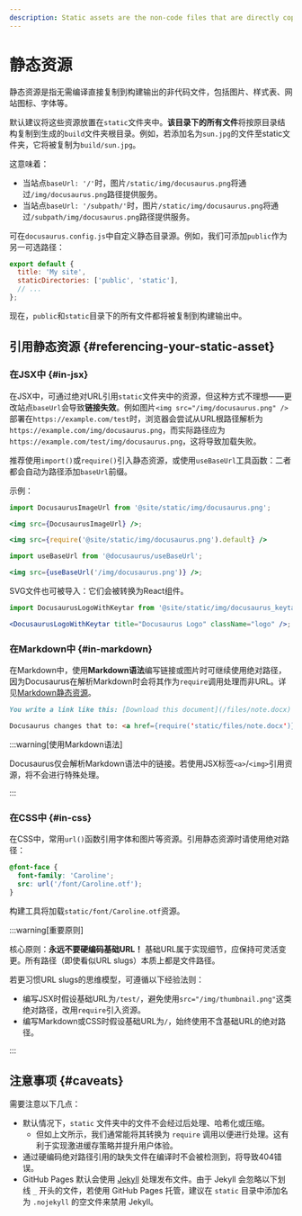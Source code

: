 ```yaml
---
description: Static assets are the non-code files that are directly copied to the build output. Learn about how they are handled and what the best practices of using static assets are.
---
```


# 静态资源

静态资源是指无需编译直接复制到构建输出的非代码文件，包括图片、样式表、网站图标、字体等。

默认建议将这些资源放置在`static`文件夹中。**该目录下的所有文件**将按原目录结构复制到生成的`build`文件夹根目录。例如，若添加名为`sun.jpg`的文件至static文件夹，它将被复制为`build/sun.jpg`。

这意味着：

- 当站点`baseUrl: '/'`时，图片`/static/img/docusaurus.png`将通过`/img/docusaurus.png`路径提供服务。
- 当站点`baseUrl: '/subpath/'`时，图片`/static/img/docusaurus.png`将通过`/subpath/img/docusaurus.png`路径提供服务。

可在`docusaurus.config.js`中自定义静态目录源。例如，我们可添加`public`作为另一可选路径：

```js title="docusaurus.config.js"
export default {
  title: 'My site',
  staticDirectories: ['public', 'static'],
  // ...
};
```

现在，`public`和`static`目录下的所有文件都将被复制到构建输出中。

## 引用静态资源 {#referencing-your-static-asset}

### 在JSX中 {#in-jsx}

在JSX中，可通过绝对URL引用`static`文件夹中的资源，但这种方式不理想——更改站点`baseUrl`会导致**链接失效**。例如图片`<img src="/img/docusaurus.png" />`部署在`https://example.com/test`时，浏览器会尝试从URL根路径解析为`https://example.com/img/docusaurus.png`，而实际路径应为`https://example.com/test/img/docusaurus.png`，这将导致加载失败。

推荐使用`import()`或`require()`引入静态资源，或使用`useBaseUrl`工具函数：二者都会自动为路径添加`baseUrl`前缀。

示例：

```jsx title="MyComponent.js"
import DocusaurusImageUrl from '@site/static/img/docusaurus.png';

<img src={DocusaurusImageUrl} />;
```

```jsx title="MyComponent.js"
<img src={require('@site/static/img/docusaurus.png').default} />
```

```jsx title="MyComponent.js"
import useBaseUrl from '@docusaurus/useBaseUrl';

<img src={useBaseUrl('/img/docusaurus.png')} />;
```

SVG文件也可被导入：它们会被转换为React组件。

```jsx title="MyComponent.js"
import DocusaurusLogoWithKeytar from '@site/static/img/docusaurus_keytar.svg';

<DocusaurusLogoWithKeytar title="Docusaurus Logo" className="logo" />;
```

### 在Markdown中 {#in-markdown}

在Markdown中，使用**Markdown语法**编写链接或图片时可继续使用绝对路径，因为Docusaurus在解析Markdown时会将其作为`require`调用处理而非URL。详见[Markdown静态资源](./guides/markdown-features/markdown-features-assets.mdx)。

```md
You write a link like this: [Download this document](/files/note.docx)

Docusaurus changes that to: <a href={require('static/files/note.docx')}>Download this document</a>
```

:::warning[使用Markdown语法]

Docusaurus仅会解析Markdown语法中的链接。若使用JSX标签`<a>`/`<img>`引用资源，将不会进行特殊处理。

:::

### 在CSS中 {#in-css}

在CSS中，常用`url()`函数引用字体和图片等资源。引用静态资源时请使用绝对路径：

```css
@font-face {
  font-family: 'Caroline';
  src: url('/font/Caroline.otf');
}
```

构建工具将加载`static/font/Caroline.otf`资源。

:::warning[重要原则]

核心原则：**永远不要硬编码基础URL！** 基础URL属于实现细节，应保持可灵活变更。所有路径（即使看似URL slugs）本质上都是文件路径。

若更习惯URL slugs的思维模型，可遵循以下经验法则：

- 编写JSX时假设基础URL为`/test/`，避免使用`src="/img/thumbnail.png"`这类绝对路径，改用`require`引入资源。
- 编写Markdown或CSS时假设基础URL为`/`，始终使用不含基础URL的绝对路径。

:::

## 注意事项 {#caveats}

需要注意以下几点：

- 默认情况下，`static` 文件夹中的文件不会经过后处理、哈希化或压缩。
  - 但如上文所示，我们通常能将其转换为 `require` 调用以便进行处理。这有利于实现激进缓存策略并提升用户体验。
- 通过硬编码绝对路径引用的缺失文件在编译时不会被检测到，将导致404错误。
- GitHub Pages 默认会使用 [Jekyll](https://jekyllrb.com/) 处理发布文件。由于 Jekyll 会忽略以下划线 `_` 开头的文件，若使用 GitHub Pages 托管，建议在 `static` 目录中添加名为 `.nojekyll` 的空文件来禁用 Jekyll。